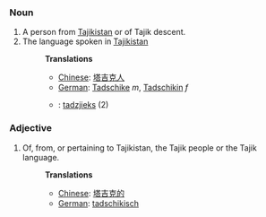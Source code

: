 ===Noun===
#A person from [[Tajikistan]] or of Tajik descent.
#The language spoken in [[Tajikistan]]
#:'''Translations'''
#:*[[Chinese]]: [[塔吉克人]]
#:*[[German]]: [[Tadschike]] ''m'', [[Tadschikin]] ''f''
#:*{{nl}}: [[tadzjieks]] (2)

===Adjective===
#Of, from, or pertaining to Tajikistan, the Tajik people or the Tajik language.
#:'''Translations'''
#:*[[Chinese]]: [[塔吉克的]]
#:*[[German]]: [[tadschikisch]]